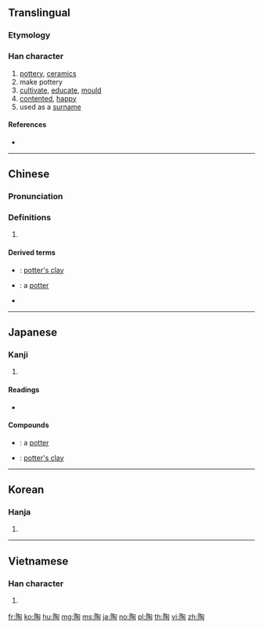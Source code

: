 {{character info/new}}
==Translingual==

===Etymology===
{{Han etyl}}

===Han character===
{{Han char|rn=170|rad=阜|as=08|sn=11|four=77220|canj=NLPOU|ids=⿰[[阜|⻖]][[匋]]}}

# [[pottery]], [[ceramics]]
# make pottery
# [[cultivate]], [[educate]], [[mould#Verb|mould]]
# [[contented]], [[happy]]
# used as a [[surname]]

====References====
* {{Han ref|kx=1354.100|dkj=41705|dj=1858.010|hdz=64139.050|uh=9676|ud=38518|bh=B3B3|bd=46003}}

----

==Chinese==
{{zh-forms}}

===Pronunciation===
{{zh-pron
|m=táo
|c=tou4,jiu4
|h=pfs=
|md=
|mn=tô/qz:tô͘
|w=
|mc=y
|oc=y
|cat=n,v,a,pn
}}

===Definitions===
{{zh-hanzi}}

# {{rfdef|lang=zh}}

====Derived terms====
* {{zh-l|陶土}}: [[potter's clay]]
* {{zh-l|陶工}}: a [[potter]]
* {{zh-l|陶瓷工}}
----

==Japanese==

===Kanji===
{{ja-kanji|grade=c|rs=阜08}}

# {{defn|lang=ja|sort=阜08}}

====Readings====
* {{ja-readings|on=[[とう]] (tō), [[よう]] (yō)|kun=[[すえ]] (sue)}}

====Compounds====
* {{ja-r|陶工|とうこう}}: a [[potter]]
* {{ja-r|陶土|とうど}}: [[potter's clay]]

----

==Korean==

===Hanja===
{{ko-hanja|hangeul=[[도]], [[요]]|eumhun=|rv=do, yo|mr=to, yo|y=to, yo}}

# {{defn|lang=ko|sort=阜08}}

----

==Vietnamese==

===Han character===
{{vi-hantu|[[đào]]|rs=阜08}}

# {{defn|lang=vi|sort=阜08}}

[[fr:陶]]
[[ko:陶]]
[[hu:陶]]
[[mg:陶]]
[[ms:陶]]
[[ja:陶]]
[[no:陶]]
[[pl:陶]]
[[th:陶]]
[[vi:陶]]
[[zh:陶]]